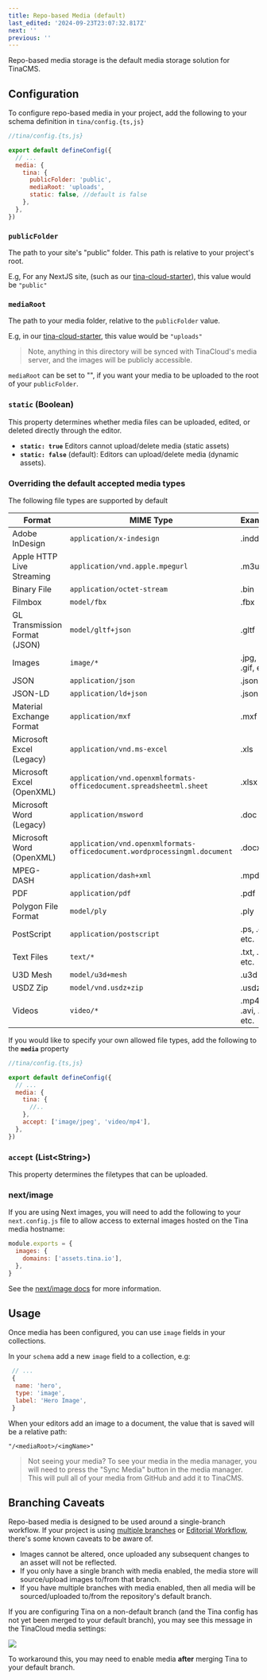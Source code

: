 ```yaml
---
title: Repo-based Media (default)
last_edited: '2024-09-23T23:07:32.817Z'
next: ''
previous: ''
---
```


Repo-based media storage is the default media storage solution for TinaCMS.

## Configuration

To configure repo-based media in your project, add the following to your schema definition in `tina/config.{ts,js}`

```javascript
//tina/config.{ts,js}

export default defineConfig({
  // ...
  media: {
    tina: {
      publicFolder: 'public',
      mediaRoot: 'uploads',
      static: false, //default is false
    },
  },
})
```

### `publicFolder`

The path to your site's "public" folder. This path is relative to your project's root.

E.g, For any NextJS site, (such as our [tina-cloud-starter](https://github.com/tinacms/tina-cloud-starter/tree/main/public)), this value would be `"public"`

### `mediaRoot`

The path to your media folder, relative to the `publicFolder` value.

E.g, in our [tina-cloud-starter](https://github.com/tinacms/tina-cloud-starter/tree/main/public), this value would be `"uploads"`

> Note, anything in this directory will be synced with TinaCloud's media server, and the images will be publicly accessible.

`mediaRoot` can be set to "", if you want your media to be uploaded to the root of your `publicFolder`.

### `static` (Boolean)

This property determines whether media files can be uploaded, edited, or deleted directly through the editor.

* **`static: true`** Editors cannot upload/delete media (static assets)
* **`static: false`** (default): Editors can upload/delete media (dynamic assets).

### Overriding the default accepted media types

The following file types are supported by default

| Format                        | MIME Type                                                                 | Examples               |
| ----------------------------- | ------------------------------------------------------------------------- | ---------------------- |
| Adobe InDesign                | `application/x-indesign`                                                  | .indd                  |
| Apple HTTP Live Streaming     | `application/vnd.apple.mpegurl`                                           | .m3u8                  |
| Binary File                   | `application/octet-stream`                                                | .bin                   |
| Filmbox                       | `model/fbx`                                                               | .fbx                   |
| GL Transmission Format (JSON) | `model/gltf+json`                                                         | .gltf                  |
| Images                        | `image/*`                                                                 | .jpg, .png, .gif, etc. |
| JSON                          | `application/json`                                                        | .json                  |
| JSON-LD                       | `application/ld+json`                                                     | .jsonld                |
| Material Exchange Format      | `application/mxf`                                                         | .mxf                   |
| Microsoft Excel (Legacy)      | `application/vnd.ms-excel`                                                | .xls                   |
| Microsoft Excel (OpenXML)     | `application/vnd.openxmlformats-officedocument.spreadsheetml.sheet`       | .xlsx                  |
| Microsoft Word (Legacy)       | `application/msword`                                                      | .doc                   |
| Microsoft Word (OpenXML)      | `application/vnd.openxmlformats-officedocument.wordprocessingml.document` | .docx                  |
| MPEG-DASH                     | `application/dash+xml`                                                    | .mpd                   |
| PDF                           | `application/pdf`                                                         | .pdf                   |
| Polygon File Format           | `model/ply`                                                               | .ply                   |
| PostScript                    | `application/postscript`                                                  | .ps, .eps, etc.        |
| Text Files                    | `text/*`                                                                  | .txt, .md, etc.        |
| U3D Mesh                      | `model/u3d+mesh`                                                          | .u3d                   |
| USDZ Zip                      | `model/vnd.usdz+zip`                                                      | .usdz                  |
| Videos                        | `video/*`                                                                 | .mp4, .avi, .mkv, etc. |

If you would like to specify your own allowed file types, add the following to the **`media`** property

```javascript
//tina/config.{ts,js}

export default defineConfig({
  // ...
  media: {
    tina: {
      //..
    },
    accept: ['image/jpeg', 'video/mp4'],
  },
})
```

### `accept` (List\<String>)

This property determines the filetypes that can be uploaded.

### next/image

If you are using Next images, you will need to add the following to your `next.config.js` file to allow access to external images hosted on the Tina media hostname:

```javascript
module.exports = {
  images: {
    domains: ['assets.tina.io'],
  },
}
```

See the [next/image docs](https://nextjs.org/docs/api-reference/next/image#domains) for more information.

## Usage

Once media has been configured, you can use `image` fields in your collections.

In your `schema` add a new `image` field to a collection, e.g:

```javascript
 // ...
 {
  name: 'hero',
  type: 'image',
  label: 'Hero Image',
 }
```

When your editors add an image to a document, the value that is saved will be a relative path:

`"/<mediaRoot>/<imgName>"`

> Not seeing your media? To see your media in the media manager, you will need to press the "Sync Media" button in the media manager. This will pull all of your media from GitHub and add it to TinaCMS.

## Branching Caveats

Repo-based media is designed to be used around a single-branch workflow. If your project is using [multiple branches](/docs/tina-cloud/branching/) or [Editorial Workflow](/docs/drafts/editorial-workflow/), there's some known caveats to be aware of.

* Images cannot be altered, once uploaded any subsequent changes to an asset will not be reflected.
* If you only have a single branch with media enabled, the media store will source/upload images to/from that branch.
* If you have multiple branches with media enabled, then all media will be sourced/uploaded to/from the repository's default branch.

If you are configuring Tina on a non-default branch (and the Tina config has not yet been merged to your default branch), you may see this message in the TinaCloud media settings:

![](https://res.cloudinary.com/forestry-demo/image/upload/v1688478218/tina-io/docs/media-not-configured_lnr5lw.png)

To workaround this, you may need to enable media **after** merging Tina to your default branch.
